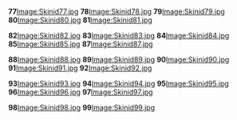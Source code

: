 '''77'''[[/Image:Skinid77.jpg.md|Image:Skinid77.jpg]]
'''78'''[[/Image:Skinid78.jpg.md|Image:Skinid78.jpg]]
'''79'''[[/Image:Skinid79.jpg.md|Image:Skinid79.jpg]]
'''80'''[[/Image:Skinid80.jpg.md|Image:Skinid80.jpg]]
'''81'''[[/Image:Skinid81.jpg.md|Image:Skinid81.jpg]]

'''82'''[[/Image:Skinid82.jpg.md|Image:Skinid82.jpg]]
'''83'''[[/Image:Skinid83.jpg.md|Image:Skinid83.jpg]]
'''84'''[[/Image:Skinid84.jpg.md|Image:Skinid84.jpg]]
'''85'''[[/Image:Skinid85.jpg.md|Image:Skinid85.jpg]]
'''87'''[[/Image:Skinid87.jpg.md|Image:Skinid87.jpg]]

'''88'''[[/Image:Skinid88.jpg.md|Image:Skinid88.jpg]]
'''89'''[[/Image:Skinid89.jpg.md|Image:Skinid89.jpg]]
'''90'''[[/Image:Skinid90.jpg.md|Image:Skinid90.jpg]]
'''91'''[[/Image:Skinid91.jpg.md|Image:Skinid91.jpg]]
'''92'''[[/Image:Skinid92.jpg.md|Image:Skinid92.jpg]]

'''93'''[[/Image:Skinid93.jpg.md|Image:Skinid93.jpg]]
'''94'''[[/Image:Skinid94.jpg.md|Image:Skinid94.jpg]]
'''95'''[[/Image:Skinid95.jpg.md|Image:Skinid95.jpg]]
'''96'''[[/Image:Skinid96.jpg.md|Image:Skinid96.jpg]]
'''97'''[[/Image:Skinid97.jpg.md|Image:Skinid97.jpg]]

'''98'''[[/Image:Skinid98.jpg.md|Image:Skinid98.jpg]]
'''99'''[[/Image:Skinid99.jpg.md|Image:Skinid99.jpg]]